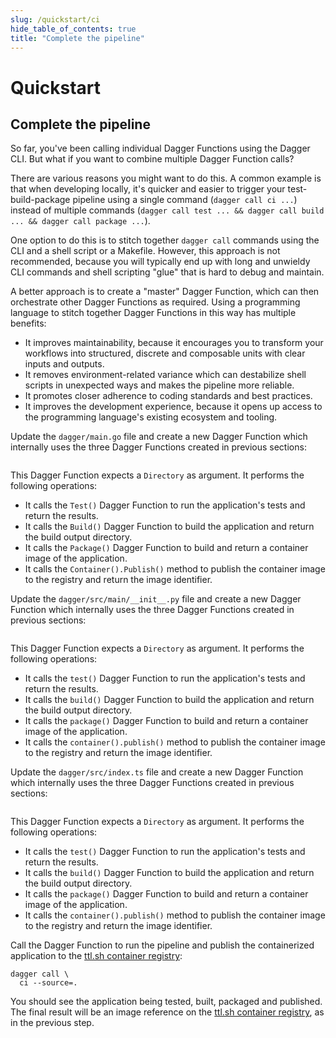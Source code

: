 ```yaml
---
slug: /quickstart/ci
hide_table_of_contents: true
title: "Complete the pipeline"
---
```


# Quickstart

## Complete the pipeline

So far, you've been calling individual Dagger Functions using the Dagger CLI. But what if you want to combine multiple Dagger Function calls?

There are various reasons you might want to do this. A common example is that when developing locally, it's quicker and easier to trigger your test-build-package pipeline using a single command (`dagger call ci ...`) instead of multiple commands (`dagger call test ... && dagger call build ... && dagger call package ...`).

One option to do this is to stitch together `dagger call` commands using the CLI and a shell script or a Makefile. However, this approach is not recommended, because you will typically end up with long and unwieldy CLI commands and shell scripting "glue" that is hard to debug and maintain.

A better approach is to create a "master" Dagger Function, which can then orchestrate other Dagger Functions as required. Using a programming language to stitch together Dagger Functions in this way has multiple benefits:
- It improves maintainability, because it encourages you to transform your workflows into structured, discrete and composable units with clear inputs and outputs.
- It removes environment-related variance which can destabilize shell scripts in unexpected ways and makes the pipeline more reliable.
- It promotes closer adherence to coding standards and best practices.
- It improves the development experience, because it opens up access to the programming language's existing ecosystem and tooling.

<Tabs groupId="language">
<TabItem value="Go">

Update the `dagger/main.go` file and create a new Dagger Function which internally uses the three Dagger Functions created in previous sections:

```go file=./snippets/ci/go/main.go
```

This Dagger Function expects a `Directory` as argument. It performs the following operations:

- It calls the `Test()` Dagger Function to run the application's tests and return the results.
- It calls the `Build()` Dagger Function to build the application and return the build output directory.
- It calls the `Package()` Dagger Function to build and return a container image of the application.
- It calls the `Container().Publish()` method to publish the container image to the registry and return the image identifier.
</TabItem>
<TabItem value="Python">

Update the `dagger/src/main/__init__.py` file and create a new Dagger Function which internally uses the three Dagger Functions created in previous sections:

```python file=./snippets/ci/python/__init__.py
```

This Dagger Function expects a `Directory` as argument. It performs the following operations:

- It calls the `test()` Dagger Function to run the application's tests and return the results.
- It calls the `build()` Dagger Function to build the application and return the build output directory.
- It calls the `package()` Dagger Function to build and return a container image of the application.
- It calls the `container().publish()` method to publish the container image to the registry and return the image identifier.

</TabItem>
<TabItem value="TypeScript">

Update the `dagger/src/index.ts` file and create a new Dagger Function which internally uses the three Dagger Functions created in previous sections:

```typescript file=./snippets/ci/typescript/index.ts
```

This Dagger Function expects a `Directory` as argument. It performs the following operations:

- It calls the `test()` Dagger Function to run the application's tests and return the results.
- It calls the `build()` Dagger Function to build the application and return the build output directory.
- It calls the `package()` Dagger Function to build and return a container image of the application.
- It calls the `container().publish()` method to publish the container image to the registry and return the image identifier.

</TabItem>
</Tabs>

Call the Dagger Function to run the pipeline and publish the containerized application to the [ttl.sh container registry](https://ttl.sh):

```shell
dagger call \
  ci --source=.
```

You should see the application being tested, built, packaged and published. The final result will be an image reference on the [ttl.sh container registry](https://ttl.sh), as in the previous step.
